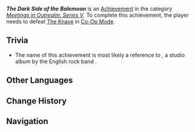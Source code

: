 {{Achievement Infobox
|id           = 86045
|order id     = 9044
|category     = Meetings in Outrealm: Series V
|description  = Defeat [[The Knave]] in [[Co-Op Mode]].
|requirements = 
|primogems    = 10
|tracking     = 
|topic        = The Knave;Co-Op Mode
|quest        = 
|hidden       = 
}}
'''''The Dark Side of the Balemoon''''' is an [[Achievement]] in the category ''[[Meetings in Outrealm: Series V]]''. To complete this achievement, the player needs to defeat [[The Knave]] in [[Co-Op Mode]].

==Trivia==
*The name of this achievement is most likely a reference to {{W|The Dark Side of the Moon}}, a studio album by the English rock band {{W|Pink Floyd}}.

==Other Languages==
{{Other Languages
|en       = The Dark Side of the Balemoon
|zhs      = 另一侧的厄月
|zhs_rm   = 
|zht      = 另一側的厄月
|zht_rm   = 
|zh_tl    = 
|ja       = 向こう側の凶月
|ja_rm    = Mukou-gawa no Kyougetsu{{Assumed}}
|ja_tl    = 
|ko       = 액월의 저편
|ko_tl    = 
|es       = La cara oculta de la luna aciaga
|es_tl    = The Hidden Face of the Fateful Moon
|fr       = Le côté obscur de la lune sinistre
|fr_tl    = The Dark Side of the Sinister Moon
|ru       = Тёмная сторона луны
|ru_tl    = The Dark Side of the Moon
|th       = เดือนดับในอีกฟากฝั่ง
|th_rm    = 
|th_tl    = 
|vi       = Bên Kia Ách Nguyệt
|vi_tl    = 
|de       = Der Mond des Verderbens auf der anderen Seite
|de_tl    = The Moon of Doom on the Other Side
|id       = Sisi Kelam Balemoon
|id_tl    = 
|pt       = O Lado Negro da Lua Ominosa
|pt_tl    = 
|tr       = Uğursuz Ayın Karanlık Yüzü
|tr_tl    = 
|it       = La faccia nascosta della Luna cruenta
|it_tl    = 
}}

==Change History==
{{Change History|5.0}}

==Navigation==
{{Achievement Navbox}}